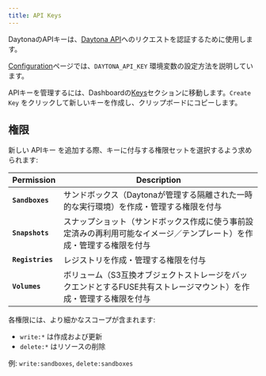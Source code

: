 ```yaml
---
title: API Keys
---
```


DaytonaのAPIキーは、[Daytona API](/docs/ja/tools/api)へのリクエストを認証するために使用します。

[Configuration](/docs/ja/configuration)ページでは、`DAYTONA_API_KEY` 環境変数の設定方法を説明しています。

APIキーを管理するには、Dashboardの[Keys](https://app.daytona.io/dashboard/keys)セクションに移動します。`Create Key` をクリックして新しいキーを作成し、クリップボードにコピーします。

## 権限

新しい APIキー を追加する際、キーに付与する権限セットを選択するよう求められます:

| Permission | Description |
|------------|-------------|
| **`Sandboxes`** | サンドボックス（Daytonaが管理する隔離された一時的な実行環境）を作成・管理する権限を付与 |
| **`Snapshots`** | スナップショット（サンドボックス作成に使う事前設定済みの再利用可能なイメージ／テンプレート）を作成・管理する権限を付与 |
| **`Registries`** | レジストリを作成・管理する権限を付与 |
| **`Volumes`** | ボリューム（S3互換オブジェクトストレージをバックエンドとするFUSE共有ストレージマウント）を作成・管理する権限を付与 |

各権限には、より細かなスコープが含まれます:

- `write:*` は作成および更新
- `delete:*` はリソースの削除

例: `write:sandboxes`, `delete:sandboxes`